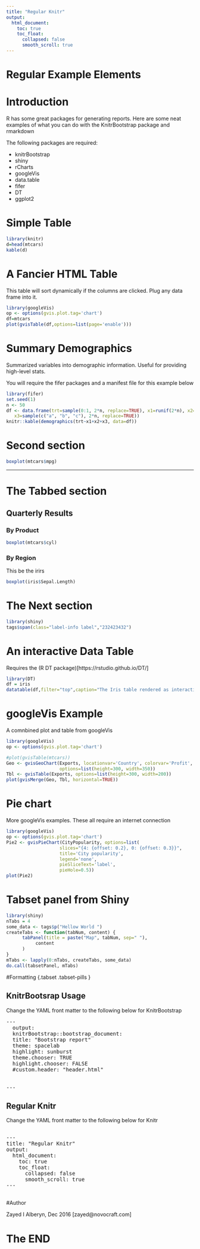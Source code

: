 ```yaml
---
title: "Regular Knitr"
output:
  html_document:
    toc: true
    toc_float:
      collapsed: false
      smooth_scroll: true
---
```


Regular Example Elements
===============



# Introduction

<div class='jumbotron'>
R has some great packages for generating reports. Here are some neat examples of what you can do with the KnitrBootstrap package and rmarkdown
</div>

The following packages are required:

* knitrBootstrap
* shiny
* rCharts
* googleVis
* data.table
* fifer
* DT
* ggplot2


# Simple Table 

```r
library(knitr)
d=head(mtcars)
kable(d)
```
 
 
# A Fancier HTML Table

This table will sort dynamically if the columns are clicked. Plug any data frame into it.

```r
library(googleVis)
op <- options(gvis.plot.tag='chart')
df=mtcars
plot(gvisTable(df,options=list(page='enable')))

```
 


# Summary Demographics

Summarized variables into demographic information. Useful for providing high-level stats.

You will require the fifer packages and a  manifest file for this example below

```r
library(fifer)
set.seed(1)
n <- 50
df <- data.frame(trt=sample(0:1, 2*n, replace=TRUE), x1=runif(2*n), x2=rnorm(2*n),
   x3=sample(c("a", "b", "c"), 2*n, replace=TRUE))
knitr::kable(demographics(trt~x1+x2+x3, data=df))
```

# Second section

```r
boxplot(mtcars$mpg)
```

***************

# The Tabbed section 

## Quarterly Results {.tabset .tabset-pills }

### By Product

```r
boxplot(mtcars$cyl)
```

### By Region

This be the irirs 

```r
boxplot(iris$Sepal.Length)
```


# The Next section

```r
library(shiny)
tags$span(class="label-info label","232423432")

```

# An interactive Data Table

Requires the (R DT package)[https://rstudio.github.io/DT/]

```r
library(DT)
df = iris
datatable(df,filter="top",caption="The Iris table rendered as interactive")

```

# googleVis Example

A comnbined plot and table from googleVis


```r
library(googleVis)
op <- options(gvis.plot.tag='chart')

#plot(gvisTable(mtcars))
Geo <- gvisGeoChart(Exports, locationvar='Country', colorvar='Profit', 
                    options=list(height=300, width=350)) 
Tbl <- gvisTable(Exports, options=list(height=300, width=200))
plot(gvisMerge(Geo, Tbl, horizontal=TRUE))
```
 

# Pie chart

More googleVis examples. These all require  an internet connection

```r
library(googleVis)
op <- options(gvis.plot.tag='chart')
Pie2 <- gvisPieChart(CityPopularity, options=list(
                    slices="{4: {offset: 0.2}, 0: {offset: 0.3}}",
                    title='City popularity',
                    legend='none',
                    pieSliceText='label',
                    pieHole=0.5))
plot(Pie2)
```
 
# Tabset panel from Shiny

```r
library(shiny)
nTabs = 4
some_data <- tags$p("Hellow World ")
createTabs <- function(tabNum, content) {
      tabPanel(title = paste("Map", tabNum, sep=" "), 
           content
      )
}
mTabs <- lapply(0:nTabs, createTabs, some_data)
do.call(tabsetPanel, mTabs)
```


#Formatting {.tabset .tabset-pills }

## KnitrBootsrap Usage
 
Change the YAML front matter to the following below for KnitrBootstrap
<pre>
---
  output:
  knitrBootstrap::bootstrap_document:
  title: "Bootstrap report"
  theme: spacelab
  highlight: sunburst
  theme.chooser: TRUE
  highlight.chooser: FALSE
  #custom.header: "header.html"
  
  
---
</pre>

## Regular Knitr

Change the YAML front matter to the following below for Knitr
<pre>

---
title: "Regular Knitr"
output:
  html_document:
    toc: true
    toc_float:
      collapsed: false
      smooth_scroll: true
---

</pre>



#Author

Zayed I Alberyn, Dec 2016  [zayed@novocraft.com]





# The END 

